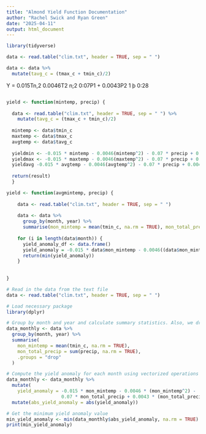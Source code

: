 ```yaml
---
title: "Almond Yield Function Documentation"
author: "Rachel Swick and Ryan Green"
date: "2025-04-11"
output: html_document
---
```


```r
library(tidyverse)
```

```r
data <- read.table("clim.txt", header = TRUE, sep = " ")

data <- data %>% 
  mutate(tavg_c = (tmax_c + tmin_c)/2)
```

Y = 0.015Tn,2 0.0046T2
n;2 0:07P1 + 0.0043P2
1 þ 0:28
```r

```


```r
yield <- function(mintemp, precip) {
  
  data <- read.table("clim.txt", header = TRUE, sep = " ") %>% 
    mutate(tavg_c = (tmax_c + tmin_c)/2)
  
  mintemp <- data$tmin_c
  maxtemp <- data$tmax_c
  avgtemp <- data$tavg_c
  
  yieldmin <- -0.015 * mintemp - 0.0046(mintemp^2) - 0.07 * precip + 0.0043(precip^2) + 0.28
  yieldmax <- -0.015 * maxtemp - 0.0046(maxtemp^2) - 0.07 * precip + 0.0043(precip^2) + 0.28
  yieldavg -0.015 * avgtemp - 0.0046(avgtemp^2) - 0.07 * precip + 0.0043(precip^2) + 0.28
  
  return(result)
  }
```


```r
yield <- function(avgmintemp, precip) {
  
    data <- read.table("clim.txt", header = TRUE, sep = " ")
    
    data <- data %>%
      group_by(month, year) %>%
      summarise(mon_mintemp = mean(tmin_c, na.rm = TRUE), mon_total_precip = sum(precip)) 
    
    for (i in length(data$month)) {
      yield_anomaly_df <- data.frame()
      yield_anomaly = -0.015 * data$mon_mintemp - 0.0046((data$mon_mintemp**2)) - 0.07 * data$mon_total_precip + 0.0043((data$mon_total_precip**2)) + 0.28
      return(min(yield_anomaly))
    }
  
  
}
```

```r
# Read in the data from the text file
data <- read.table("clim.txt", header = TRUE, sep = " ")

# Load necessary package
library(dplyr)

# Group by month and year and calculate summary statistics. Also, we drop groups afterward.
data_monthly <- data %>%
  group_by(month, year) %>%
  summarise(
    mon_mintemp = mean(tmin_c, na.rm = TRUE),
    mon_total_precip = sum(precip, na.rm = TRUE),
    .groups = "drop"
  )

# Compute the yield anomaly for each month using vectorized operations
data_monthly <- data_monthly %>%
  mutate(
    yield_anomaly = -0.015 * mon_mintemp - 0.0046 * (mon_mintemp^2) -
                    0.07 * mon_total_precip + 0.0043 * (mon_total_precip^2) + 0.28) %>% 
  mutate(abs_yield_anomaly = abs(yield_anomaly))

# Get the minimum yield anomaly value
min_yield_anomaly <- min(data_monthly$abs_yield_anomaly, na.rm = TRUE)
print(min_yield_anomaly)
```

















